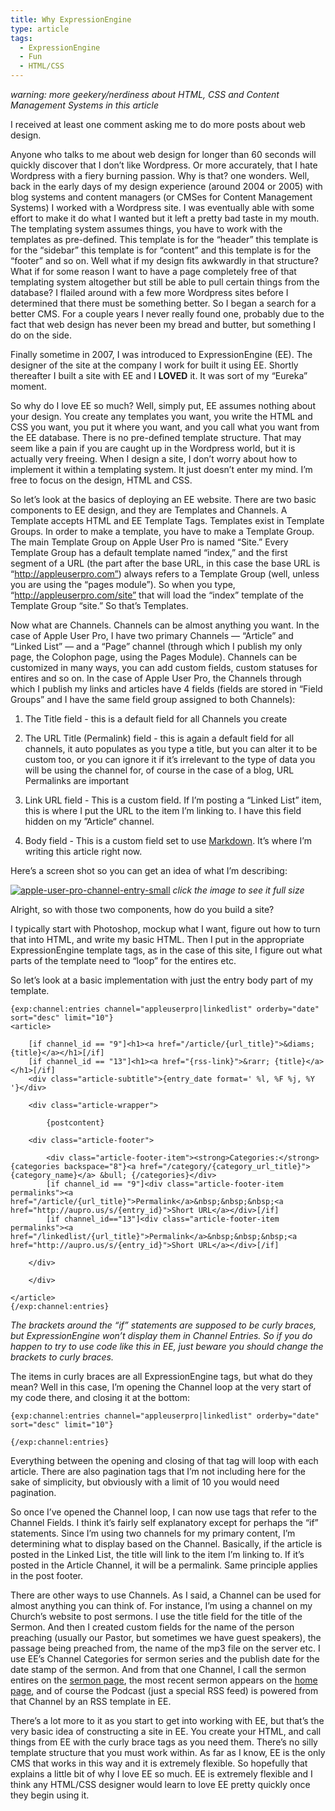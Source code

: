 ```yaml
---
title: Why ExpressionEngine
type: article
tags:
  - ExpressionEngine
  - Fun
  - HTML/CSS
---
```


_warning: more geekery/nerdiness about HTML, CSS and Content Management Systems in this article_

I received at least one comment asking me to do more posts about web design.

Anyone who talks to me about web design for longer than 60 seconds will quickly discover that I don’t like Wordpress. Or more accurately, that I hate Wordpress with a fiery burning passion. Why is that? one wonders. Well, back in the early days of my design experience (around 2004 or 2005) with blog systems and content managers (or CMSes for Content Management Systems) I worked with a Wordpress site. I was eventually able with some effort to make it do what I wanted but it left a pretty bad taste in my mouth. The templating system assumes things, you have to work with the templates as pre-defined. This template is for the “header” this template is for the “sidebar” this template is for “content” and this template is for the “footer” and so on. Well what if my design fits awkwardly in that structure? What if for some reason I want to have a page completely free of that templating system altogether but still be able to pull certain things from the database? I flailed around with a few more Wordpress sites before I determined that there must be something better. So I began a search for a better CMS. For a couple years I never really found one, probably due to the fact that web design has never been my bread and butter, but something I do on the side.

Finally sometime in 2007, I was introduced to ExpressionEngine (EE). The designer of the site at the company I work for built it using EE. Shortly thereafter I built a site with EE and I **LOVED** it. It was sort of my “Eureka” moment.

So why do I love EE so much? Well, simply put, EE assumes nothing about your design. You create any templates you want, you write the HTML and CSS you want, you put it where you want, and you call what you want from the EE database. There is no pre-defined template structure. That may seem like a pain if you are caught up in the Wordpress world, but it is actually very freeing. When I design a site, I don’t worry about how to implement it within a templating system. It just doesn’t enter my mind. I’m free to focus on the design, HTML and CSS.

So let’s look at the basics of deploying an EE website. There are two basic components to EE design, and they are Templates and Channels. A Template accepts HTML and EE Template Tags. Templates exist in Template Groups. In order to make a template, you have to make a Template Group. The main Template Group on Apple User Pro is named “Site.” Every Template Group has a default template named “index,” and the first segment of a URL (the part after the base URL, in this case the base URL is “http://appleuserpro.com”) always refers to a Template Group (well, unless you are using the “pages module”). So when you type, “http://appleuserpro.com/site” that will load the “index” template of the Template Group “site.” So that’s Templates.

Now what are Channels. Channels can be almost anything you want. In the case of Apple User Pro, I have two primary Channels — “Article” and “Linked List” — and a “Page” channel (through which I publish my only page, the Colophon page, using the Pages Module). Channels can be customized in many ways, you can add custom fields, custom statuses for entires and so on. In the case of Apple User Pro, the Channels through which I publish my links and articles have 4 fields (fields are stored in “Field Groups” and I have the same field group assigned to both Channels):

1.  The Title field - this is a default field for all Channels you create

2.  The URL Title (Permalink) field - this is again a default field for all channels, it auto populates as you type a title, but you can alter it to be custom too, or you can ignore it if it’s irrelevant to the type of data you will be using the channel for, of course in the case of a blog, URL Permalinks are important

3.  Link URL field - This is a custom field. If I’m posting a “Linked List” item, this is where I put the URL to the item I’m linking to. I have this field hidden on my ”Article“ channel.

4.  Body field - This is a custom field set to use [Markdown](http://daringfireball.net/projects/markdown/). It’s where I’m writing this article right now.


Here’s a screen shot so you can get an idea of what I’m describing:

[![apple-user-pro-channel-entry-small](http://appleuserpro.com/assets/uploads/2011-11-15/apple-user-pro-channel-entry-revised-small.jpg)](http://appleuserpro.com/assets/uploads/2011-11-15/apple-user-pro-channel-entry-revised.jpg)
_click the image to see it full size_

Alright, so with those two components, how do you build a site?

I typically start with Photoshop, mockup what I want, figure out how to turn that into HTML, and write my basic HTML. Then I put in the appropriate ExpressionEngine template tags, as in the case of this site, I figure out what parts of the template need to “loop” for the entires etc.

So let’s look at a basic implementation with just the entry body part of my template.

```
{exp:channel:entries channel="appleuserpro|linkedlist" orderby="date" sort="desc" limit="10"}
<article>

    [if channel_id == "9"]<h1><a href="/article/{url_title}">&diams; {title}</a></h1>[/if]
    [if channel_id == "13"]<h1><a href="{rss-link}">&rarr; {title}</a></h1>[/if]
    <div class="article-subtitle">{entry_date format=' %l, %F %j, %Y '}</div>

    <div class="article-wrapper">

        {postcontent}

    <div class="article-footer">

        <div class="article-footer-item"><strong>Categories:</strong> {categories backspace="8"}<a href="/category/{category_url_title}">{category_name}</a> &bull; {/categories}</div>
        [if channel_id == "9"]<div class="article-footer-item permalinks"><a href="/article/{url_title}">Permalink</a>&nbsp;&nbsp;&nbsp;<a href="http://aupro.us/s/{entry_id}">Short URL</a></div>[/if]
        [if channel_id=="13"]<div class="article-footer-item permalinks"><a href="/linkedlist/{url_title}">Permalink</a>&nbsp;&nbsp;&nbsp;<a href="http://aupro.us/s/{entry_id}">Short URL</a></div>[/if]

    </div>

    </div>

</article>
{/exp:channel:entries}
```

_The brackets around the “if” statements are supposed to be curly braces, but ExpressionEngine won’t display them in Channel Entries. So if you do happen to try to use code like this in EE, just beware you should change the brackets to curly braces._

The items in curly braces are all ExpressionEngine tags, but what do they mean? Well in this case, I’m opening the Channel loop at the very start of my code there, and closing it at the bottom:

```
{exp:channel:entries channel="appleuserpro|linkedlist" orderby="date" sort="desc" limit="10"}

{/exp:channel:entries}
```

Everything between the opening and closing of that tag will loop with each article. There are also pagination tags that I’m not including here for the sake of simplicity, but obviously with a limit of 10 you would need pagination.

So once I’ve opened the Channel loop, I can now use tags that refer to the Channel Fields. I think it’s fairly self explanatory except for perhaps the “if” statements. Since I’m using two channels for my primary content, I’m determining what to display based on the Channel. Basically, if the article is posted in the Linked List, the title will link to the item I’m linking to. If it’s posted in the Article Channel, it will be a permalink. Same principle applies in the post footer.

There are other ways to use Channels. As I said, a Channel can be used for almost anything you can think of. For instance, I’m using a channel on my Church’s website to post sermons. I use the title field for the title of the Sermon. And then I created custom fields for the name of the person preaching (usually our Pastor, but sometimes we have guest speakers), the passage being preached from, the name of the mp3 file on the server etc. I use EE’s Channel Categories for sermon series and the publish date for the date stamp of the sermon. And from that one Channel, I call the sermon entires on the [sermon page](http://heritagecenterville.org/sermons), the most recent sermon appears on the [home page](http://heritagecenterville.org), and of course the Podcast (just a special RSS feed) is powered from that Channel by an RSS template in EE.

There’s a lot more to it as you start to get into working with EE, but that’s the very basic idea of constructing a site in EE. You create your HTML, and call things from EE with the curly brace tags as you need them. There’s no silly template structure that you must work within. As far as I know, EE is the only CMS that works in this way and it is extremely flexible. So hopefully that explains a little bit of why I love EE so much. EE is extremely flexible and I think any HTML/CSS designer would learn to love EE pretty quickly once they begin using it.
